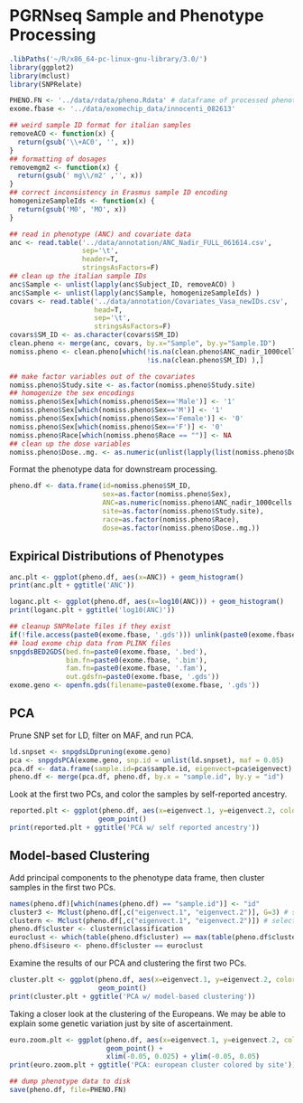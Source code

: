 # PGRNseq Sample and Phenotype Processing

```r
.libPaths('~/R/x86_64-pc-linux-gnu-library/3.0/')
library(ggplot2)
library(mclust)
library(SNPRelate)
```

```r
PHENO.FN <- '../data/rdata/pheno.Rdata' # dataframe of processed phenotype data
exome.fbase <- '../data/exomechip_data/innocenti_082613'
```

```r
## weird sample ID format for italian samples
removeACO <- function(x) {
  return(gsub('\\+AC0', '', x))
}
## formatting of dosages
removemgm2 <- function(x) {
  return(gsub(' mg\\/m2' ,'', x))
}
## correct inconsistency in Erasmus sample ID encoding
homogenizeSampleIds <- function(x) {
  return(gsub('M0', 'MO', x))
}
```

```r
## read in phenotype (ANC) and covariate data
anc <- read.table('../data/annotation/ANC_Nadir_FULL_061614.csv',
                  sep='\t',
                  header=T,
                  stringsAsFactors=F)
## clean up the italian sample IDs
anc$Sample <- unlist(lapply(anc$Subject_ID, removeACO) )
anc$Sample <- unlist(lapply(anc$Sample, homogenizeSampleIds) )
covars <- read.table('../data/annotation/Covariates_Vasa_newIDs.csv',
                     head=T,
                     sep='\t',
                     stringsAsFactors=F)
covars$SM_ID <- as.character(covars$SM_ID)
clean.pheno <- merge(anc, covars, by.x="Sample", by.y="Sample.ID")
nomiss.pheno <- clean.pheno[which(!is.na(clean.pheno$ANC_nadir_1000cells.per.mcL) &
                                  !is.na(clean.pheno$SM_ID) ),]

## make factor variables out of the covariates
nomiss.pheno$Study.site <- as.factor(nomiss.pheno$Study.site)
## homogenize the sex encodings
nomiss.pheno$Sex[which(nomiss.pheno$Sex=='Male')] <- '1'
nomiss.pheno$Sex[which(nomiss.pheno$Sex=='M')] <- '1'
nomiss.pheno$Sex[which(nomiss.pheno$Sex=='Female')] <- '0'
nomiss.pheno$Sex[which(nomiss.pheno$Sex=='F')] <- '0'
nomiss.pheno$Race[which(nomiss.pheno$Race == "")] <- NA
## clean up the dose variables
nomiss.pheno$Dose..mg. <- as.numeric(unlist(lapply(list(nomiss.pheno$Dose..mg.), removemgm2)))
```

Format the phenotype data for downstream processing.

```r
pheno.df <- data.frame(id=nomiss.pheno$SM_ID,
                       sex=as.factor(nomiss.pheno$Sex),
                       ANC=as.numeric(nomiss.pheno$ANC_nadir_1000cells.per.mcL),
                       site=as.factor(nomiss.pheno$Study.site),
                       race=as.factor(nomiss.pheno$Race),
                       dose=as.factor(nomiss.pheno$Dose..mg.))
```


## Expirical Distributions of Phenotypes
```r
anc.plt <- ggplot(pheno.df, aes(x=ANC)) + geom_histogram()
print(anc.plt + ggtitle('ANC'))
```

```r
loganc.plt <- ggplot(pheno.df, aes(x=log10(ANC))) + geom_histogram()
print(loganc.plt + ggtitle('log10(ANC)'))
```


```r
## cleanup SNPRelate files if they exist
if(!file.access(paste0(exome.fbase, '.gds'))) unlink(paste0(exome.fbase, '.gds'))
## load exome chip data from PLINK files
snpgdsBED2GDS(bed.fn=paste0(exome.fbase, '.bed'),
              bim.fn=paste0(exome.fbase, '.bim'),
              fam.fn=paste0(exome.fbase, '.fam'),
              out.gdsfn=paste0(exome.fbase, '.gds'))
exome.geno <- openfn.gds(filename=paste0(exome.fbase, '.gds'))
```

## PCA
Prune SNP set for LD, filter on MAF, and run PCA.
```r
ld.snpset <- snpgdsLDpruning(exome.geno)
pca <- snpgdsPCA(exome.geno, snp.id = unlist(ld.snpset), maf = 0.05)
pca.df <- data.frame(sample.id=pca$sample.id, eigenvect=pca$eigenvect)
pheno.df <- merge(pca.df, pheno.df, by.x = "sample.id", by.y = "id")
```

Look at the first two PCs, and color the samples by self-reported ancestry.
```r
reported.plt <- ggplot(pheno.df, aes(x=eigenvect.1, y=eigenvect.2, color=factor(race))) +
                      geom_point()
print(reported.plt + ggtitle('PCA w/ self reported ancestry'))
```

## Model-based Clustering
Add principal components to the phenotype data frame, then cluster samples in the first two PCs.
```r
names(pheno.df)[which(names(pheno.df) == "sample.id")] <- "id"
cluster3 <- Mclust(pheno.df[,c("eigenvect.1", "eigenvect.2")], G=3) # specify 3 mixture components
clustern <- Mclust(pheno.df[,c("eigenvect.1", "eigenvect.2")]) # select # of components using BIC
pheno.df$cluster <- clustern$classification
euroclust <- which(table(pheno.df$cluster) == max(table(pheno.df$cluster))) # euro clust is largest
pheno.df$iseuro <- pheno.df$cluster == euroclust 
```

Examine the results of our PCA and clustering the first two PCs.
```r
cluster.plt <- ggplot(pheno.df, aes(x=eigenvect.1, y=eigenvect.2, color=factor(cluster))) +
                      geom_point()
print(cluster.plt + ggtitle('PCA w/ model-based clustering'))
```

Taking a closer look at the clustering of the Europeans. We may be able to explain some genetic variation just by site of ascertainment.
```r
euro.zoom.plt <- ggplot(pheno.df, aes(x=eigenvect.1, y=eigenvect.2, color=factor(site))) +
                        geom_point() +
                        xlim(-0.05, 0.025) + ylim(-0.05, 0.05)
print(euro.zoom.plt + ggtitle('PCA: european cluster colored by site'))
```

```r
## dump phenotype data to disk
save(pheno.df, file=PHENO.FN)
```
